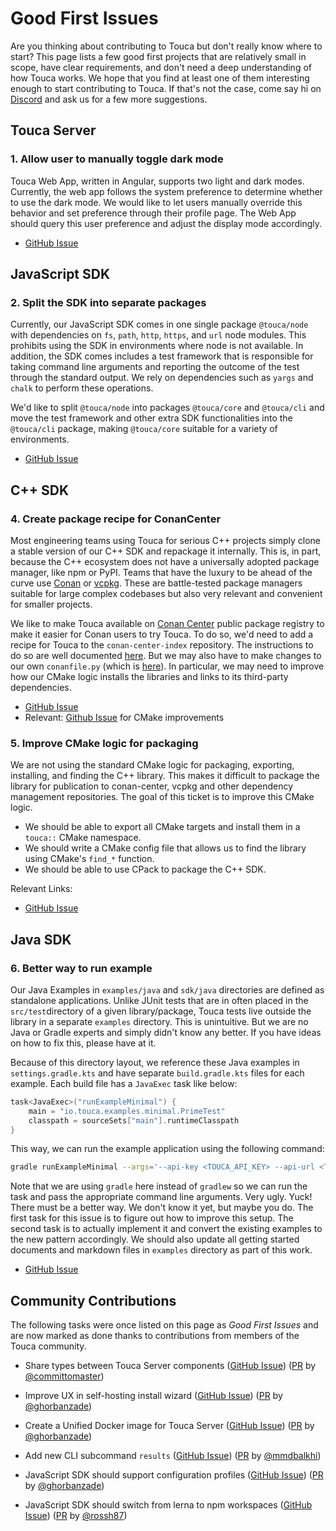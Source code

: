 # Good First Issues

Are you thinking about contributing to Touca but don't really know where to
start? This page lists a few good first projects that are relatively small in
scope, have clear requirements, and don't need a deep understanding of how Touca
works. We hope that you find at least one of them interesting enough to start
contributing to Touca. If that's not the case, come say hi on
[Discord](https://touca.io/discord) and ask us for a few more suggestions.

## Touca Server

### 1. Allow user to manually toggle dark mode

Touca Web App, written in Angular, supports two light and dark modes. Currently,
the web app follows the system preference to determine whether to use the dark
mode. We would like to let users manually override this behavior and set
preference through their profile page. The Web App should query this user
preference and adjust the display mode accordingly.

- [GitHub Issue](https://github.com/trytouca/trytouca/issues/35)

## JavaScript SDK

### 2. Split the SDK into separate packages

Currently, our JavaScript SDK comes in one single package `@touca/node` with
dependencies on `fs`, `path`, `http`, `https`, and `url` node modules. This
prohibits using the SDK in environments where node is not available. In
addition, the SDK comes includes a test framework that is responsible for taking
command line arguments and reporting the outcome of the test through the
standard output. We rely on dependencies such as `yargs` and `chalk` to perform
these operations.

We'd like to split `@touca/node` into packages `@touca/core` and `@touca/cli`
and move the test framework and other extra SDK functionalities into the
`@touca/cli` package, making `@touca/core` suitable for a variety of
environments.

- [GitHub Issue](https://github.com/trytouca/trytouca/issues/194)

## C++ SDK

### 4. Create package recipe for ConanCenter

Most engineering teams using Touca for serious C++ projects simply clone a
stable version of our C++ SDK and repackage it internally. This is, in part,
because the C++ ecosystem does not have a universally adopted package manager,
like npm or PyPI. Teams that have the luxury to be ahead of the curve use
[Conan](https://conan.io) or [vcpkg](https://vcpkg.io). These are battle-tested
package managers suitable for large complex codebases but also very relevant and
convenient for smaller projects.

We like to make Touca available on [Conan Center](https://conan.io/center)
public package registry to make it easier for Conan users to try Touca. To do
so, we'd need to add a recipe for Touca to the `conan-center-index` repository.
The instructions to do so are well documented
[here](https://github.com/conan-io/conan-center-index/blob/master/docs/how_to_add_packages.md).
But we may also have to make changes to our own `conanfile.py` (which is
[here](https://github.com/trytouca/trytouca/blob/main/sdk/cpp/conanfile.py)). In
particular, we may need to improve how our CMake logic installs the libraries
and links to its third-party dependencies.

- [GitHub Issue](https://github.com/trytouca/trytouca/issues/33)
- Relevant: [Github Issue](https://github.com/trytouca/trytouca/issues/32) for
  CMake improvements

### 5. Improve CMake logic for packaging

We are not using the standard CMake logic for packaging, exporting, installing,
and finding the C++ library. This makes it difficult to package the library for
publication to conan-center, vcpkg and other dependency management repositories.
The goal of this ticket is to improve this CMake logic.

- We should be able to export all CMake targets and install them in a `touca::`
  CMake namespace.
- We should write a CMake config file that allows us to find the library using
  CMake's `find_*` function.
- We should be able to use CPack to package the C++ SDK.

Relevant Links:

- [GitHub Issue](https://github.com/trytouca/trytouca/issues/32)

## Java SDK

### 6. Better way to run example

Our Java Examples in `examples/java` and `sdk/java` directories are defined as
standalone applications. Unlike JUnit tests that are in often placed in the
`src/test`directory of a given library/package, Touca tests live outside the
library in a separate `examples` directory. This is unintuitive. But we are no
Java or Gradle experts and simply didn't know any better. If you have ideas on
how to fix this, please have at it.

Because of this directory layout, we reference these Java examples in
`settings.gradle.kts` and have separate `build.gradle.kts` files for each
example. Each build file has a `JavaExec` task like below:

```kotlin
task<JavaExec>("runExampleMinimal") {
    main = "io.touca.examples.minimal.PrimeTest"
    classpath = sourceSets["main"].runtimeClasspath
}
```

This way, we can run the example application using the following command:

```bash
gradle runExampleMinimal --args='--api-key <TOUCA_API_KEY> --api-url <TOUCA_API_URL> --revision 1.0 --testcase 13'
```

Note that we are using `gradle` here instead of `gradlew` so we can run the task
and pass the appropriate command line arguments. Very ugly. Yuck! There must be
a better way. We don't know it yet, but maybe you do. The first task for this
issue is to figure out how to improve this setup. The second task is to actually
implement it and convert the existing examples to the new pattern accordingly.
We should also update all getting started documents and markdown files in
`examples` directory as part of this work.

- [GitHub Issue](https://github.com/trytouca/trytouca/issues/189)

## Community Contributions

The following tasks were once listed on this page as _Good First Issues_ and are
now marked as done thanks to contributions from members of the Touca community.

- Share types between Touca Server components
  ([GitHub Issue](https://github.com/trytouca/trytouca/issues/195))
  ([PR](https://github.com/trytouca/trytouca/pull/198) by
  [@committomaster](https://github.com/committomaster))

- Improve UX in self-hosting install wizard
  ([GitHub Issue](https://github.com/trytouca/trytouca/issues/196))
  ([PR](https://github.com/trytouca/trytouca/pull/283) by
  [@ghorbanzade](https://github.com/ghorbanzade))

- Create a Unified Docker image for Touca Server
  ([GitHub Issue](https://github.com/trytouca/trytouca/issues/191))
  ([PR](https://github.com/trytouca/trytouca/pull/289) by
  [@ghorbanzade](https://github.com/ghorbanzade))

- Add new CLI subcommand `results`
  ([GitHub Issue](https://github.com/trytouca/trytouca/issues/112))
  ([PR](https://github.com/trytouca/trytouca/pull/324) by
  [@mmdbalkhi](https://github.com/mmdbalkhi))

- JavaScript SDK should support configuration profiles
  ([GitHub Issue](https://github.com/trytouca/trytouca/issues/192))
  ([PR](https://github.com/trytouca/trytouca/pull/338) by
  [@ghorbanzade](https://github.com/ghorbanzade))

- JavaScript SDK should switch from lerna to npm workspaces
  ([GitHub Issue](https://github.com/trytouca/trytouca/issues/193))
  ([PR](https://github.com/trytouca/trytouca/pull/349) by
  [@rossh87](https://github.com/rossh87))

